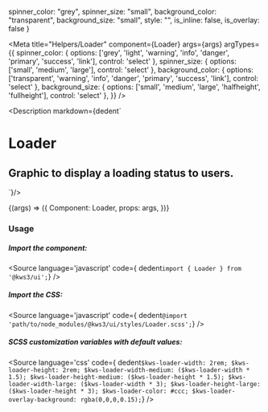 
  spinner_color: "grey",
  spinner_size: "small",
  background_color: "transparent",
  background_size: "small",
  style: "",
  is_inline: false,
  is_overlay: false
}

<Meta
  title="Helpers/Loader"
  component={Loader}
  args={args}
  argTypes={{
    spinner_color: {
      options: ['grey', 'light', 'warning', 'info', 'danger', 'primary', 'success', 'link'],
      control: 'select'
    },
    spinner_size: {
      options: ['small', 'medium', 'large'],
      control: 'select'
    },
    background_color: {
      options: ['transparent', 'warning', 'info', 'danger', 'primary', 'success', 'link'],
      control: 'select'
    },
    background_size: {
      options: ['small', 'medium', 'large', 'halfheight', 'fullheight'],
      control: 'select'
    },
  }}
/>

<Description markdown={dedent`
# Loader
## Graphic to display a loading status to users.
`}/>

<Canvas>
  <Story
  name="Loader"
  args={args}
  >
  {(args) => ({
    Component: Loader,
    props: args,
  })}
  </Story>
</Canvas>

<ArgsTable story="Loader" />


### Usage

##### Import the component:
<Source
  language='javascript'
  code={ dedent`import { Loader } from '@kws3/ui';`}
/>

##### Import the CSS:
<Source
  language='javascript'
  code={ dedent`@import 'path/to/node_modules/@kws3/ui/styles/Loader.scss';`}
/>

##### SCSS customization variables with default values:
<Source
  language='css'
  code={ dedent`
    $kws-loader-width: 2rem;
    $kws-loader-height: 2rem;
    $kws-loader-width-medium: ($kws-loader-width * 1.5);
    $kws-loader-height-medium: ($kws-loader-height * 1.5);
    $kws-loader-width-large: ($kws-loader-width * 3);
    $kws-loader-height-large: ($kws-loader-height * 3);
    $kws-loader-color: #ccc;
    $kws-loader-overlay-background: rgba(0,0,0,0.15);
  `}
/>